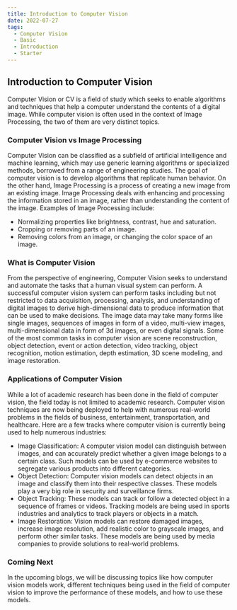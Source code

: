 ```yaml
---
title: Introduction to Computer Vision
date: 2022-07-27
tags:
  - Computer Vision
  - Basic
  - Introduction
  - Starter
---
```


## Introduction to Computer Vision
Computer Vision or CV is a field of study which seeks to enable algorithms and techniques that help a computer understand the contents of a digital image. While computer vision is often used in the context of Image Processing, the two of them are very distinct topics.

### Computer Vision vs Image Processing
Computer Vision can be classified as a subfield of artificial intelligence and machine learning, which may use generic learning algorithms or specialized methods, borrowed from a range of engineering studies. The goal of computer vision is to develop algorithms that replicate human behavior. On the other hand, Image Processing is a process of creating a new image from an existing image. Image Processing deals with enhancing and processing the information stored in an image, rather than understanding the content of the image. Examples of Image Processing include:
- Normalizing properties like brightness, contrast, hue and saturation.
- Cropping or removing parts of an image.
- Removing colors from an image, or changing the color space of an image.

### What is Computer Vision
From the perspective of engineering, Computer Vision seeks to understand and automate the tasks that a human visual system can perform. A successful computer vision system can perform tasks including but not restricted to data acquisition, processing, analysis, and understanding of digital images to derive high-dimensional data to produce information that can be used to make decisions. The image data may take many forms like single images, sequences of images in form of a video, multi-view images, multi-dimensional data in form of 3d images, or even digital signals.
Some of the most common tasks in computer vision are scene reconstruction, object detection, event or action detection, video tracking, object recognition, motion estimation, depth estimation, 3D scene modeling, and image restoration.

### Applications of Computer Vision
While a lot of academic research has been done in the field of computer vision, the field today is not limited to academic research. Computer vision techniques are now being deployed to help with numerous real-world problems in the fields of business, entertainment, transportation, and healthcare. Here are a few tracks where computer vision is currently being used to help numerous industries:
- Image Classification: A computer vision model can distinguish between images, and can accurately predict whether a given image belongs to a certain class. Such models can be used by e-commerce websites to segregate various products into different categories.
- Object Detection: Computer vision models can detect objects in an image and classify them into their respective classes. These models play a very big role in security and surveillance firms.
- Object Tracking: These models can track or follow a detected object in a sequence of frames or videos. Tracking models are being used in sports industries and analytics to track players or objects in a match.
- Image Restoration: Vision models can restore damaged images, increase image resolution, add realistic color to grayscale images, and perform other similar tasks. These models are being used by media companies to provide solutions to real-world problems.

### Coming Next
In the upcoming blogs, we will be discussing topics like how computer vision models work, different techniques being used in the field of computer vision to improve the performance of these models, and how to use these models.